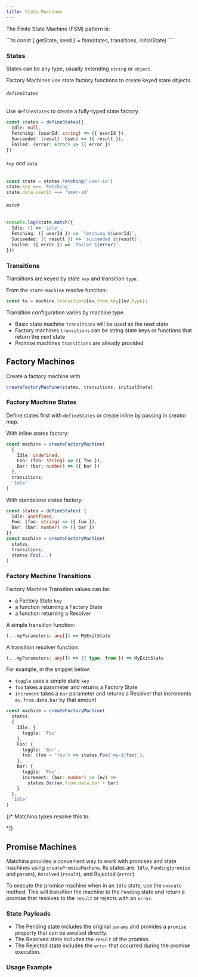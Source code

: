```yaml
---
title: State Machines
---
```



The Finite State Machine (FSM) pattern is:
<div>
```ts
const { getState, send } = fsm(states, transitions, initialState)
```
</div>


### States

States can be any type, usually extending `string` or `object`.

Factory Machines use state factory functions to create keyed state objects.

###### `defineStates`

Use `defineStates` to create a fully-typed state factory.

```ts
const states = defineStates({
  Idle: null, 
  Fetching: (userId: string) => ({ userId }),
  Succeeded: (result: User) => ({ result }),
  Failed: (error: Error) => ({ error })  
})
```

###### `key` and `data`
```ts
const state = states.Fetching('user-id')
state.key === 'Fetching' 
state.data.userId === 'user-id' 
```

###### `match`
```ts
console.log(state.match({
  Idle: () => 'idle',
  Fetching: ({ userId }) => `fetching ${userId}`,
  Succeeded: ({ result }) => `succeeded ${result}`,
  Failed: ({ error }) => `failed ${error}`
}))
```

### Transitions

Transitions are keyed by state `key` and transition `type`. 

From the `state-machine` resolve function:
```ts
const to = machine.transitions[ev.from.key][ev.type];
```

Transition configuration varies by machine type.
- Basic state machine `transitions` will be used as the next state
- Factory machines `transitions` can be string state keys or functions that return the next state
- Promise machines `transitions` are already provided

## Factory Machines

Create a factory machine with 
```ts
createFactoryMachine(states, transitions, initialState)
```

### Factory Machine States
Define states first with `defineStates` or create inline by passing in creator map.

With inline states factory:
```ts
const machine = createFactoryMachine(
  {
    Idle: undefined,
    Foo: (foo: string) => ({ foo }),
    Bar: (bar: number) => ({ bar })
  }, 
  transitions, 
  'Idle'
)
```

With standalone states factory:
```ts
const states = defineStates( {
  Idle: undefined,
  Foo: (foo: string) => ({ foo }),
  Bar: (bar: number) => ({ bar })
})
const machine = createFactoryMachine(
  states, 
  transitions, 
  states.Foo(...)
)
```


### Factory Machine Transitions

Factory Machine Transition values can be:
  - a Factory State `key`
  - a function returning a Factory State 
  - a function returning a Resolver 
  
A simple transition function:
```ts
(...myParameters: any[]) => MyExitState
```

A transition resolver function:
```ts
(...myParameters: any[]) => ({ type, from }) => MyExitState
```

For example, in the snippet below:
- `toggle` uses a simple state `key`
- `foo` takes a parameter and returns a Factory State
- `increment` takes a `bar` parameter and returns a Resolver that increments `ev.from.data.bar` by that amount

```ts
const machine = createFactoryMachine(
  states, 
  {
    Idle: {
      toggle: 'Foo'
    },
    Foo: {
      toggle: 'Bar',
      foo: (foo = 'foo') => states.Foo(`my-${foo}`),      
    },
    Bar: {
      toggle: 'Foo',
      increment: (bar: number) => (ev) => 
        states.Bar(ev.from.data.bar + bar)
    }
  }, 
  'Idle'
)
```


{/* Matchina types resolve this to: 


<FooBarDemo /> */}



## Promise Machines

<PromiseMachineDiagram />

Matchina provides a convenient way to work with promises and state machines using `createPromiseMachine`. 
Its states are: `Idle`, `Pending`(`promise` and `params`), `Resolved` (`result`), and Rejected (`error`).

To execute the promise machine when in an `Idle` state, use the `execute` method. 
This will transition the machine to the `Pending` state and return a promise that resolves to the `result` or rejects with an `error`.

### State Payloads

- The Pending state includes the original `params` and provides a `promise` property that can be awaited directly.
- The Resolved state includes the `result` of the promise.
- The Rejected state includes the `error` that occurred during the promise execution.

### Usage Example

<Promises />

